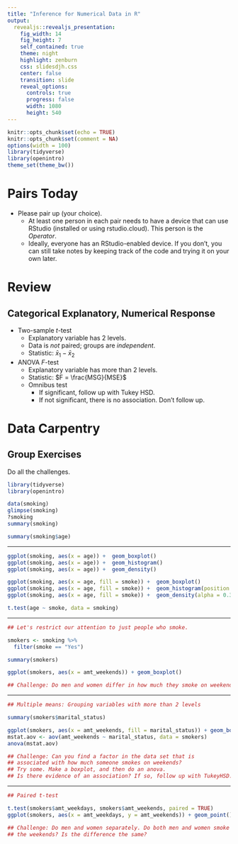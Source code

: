 ```yaml
---
title: "Inference for Numerical Data in R"
output: 
  revealjs::revealjs_presentation:
    fig_width: 14 
    fig_height: 7
    self_contained: true
    theme: night
    highlight: zenburn
    css: slidesdjh.css
    center: false
    transition: slide
    reveal_options:
      controls: true
      progress: false
      width: 1080
      height: 540
---
```


```r
knitr::opts_chunk$set(echo = TRUE)
knitr::opts_chunk$set(comment = NA)
options(width = 100)
library(tidyverse)
library(openintro)
theme_set(theme_bw())
```

# Pairs Today

- Please pair up (your choice).
    - At least one person in each pair needs to have a device that can use RStudio (installed or using rstudio.cloud). This person is the *Operator*.
    - Ideally, everyone has an RStudio-enabled device. If you don't, you can still take notes by keeping track of the code and trying it on your own later.
    
# Review

## Categorical Explanatory, Numerical Response

- Two-sample $t$-test
    - Explanatory variable has 2 levels.
    - Data is *not* paired; groups are *independent*.
    - Statistic: $\bar{x}_1 - \bar{x}_2$
- ANOVA $F$-test
    - Explanatory variable has more than 2 levels.
    - Statistic: $F = \frac{MSG}{MSE}$
    - Omnibus test
        - If significant, follow up with Tukey HSD.
        - If not significant, there is no association. Don't follow up.
    
# Data Carpentry

## Group Exercises

Do all the challenges.

```r
library(tidyverse)
library(openintro)

data(smoking)
glimpse(smoking)
?smoking
summary(smoking)

summary(smoking$age)
```

---

```r
ggplot(smoking, aes(x = age)) +  geom_boxplot() 
ggplot(smoking, aes(x = age)) +  geom_histogram() 
ggplot(smoking, aes(x = age)) +  geom_density() 

ggplot(smoking, aes(x = age, fill = smoke)) +  geom_boxplot() 
ggplot(smoking, aes(x = age, fill = smoke)) +  geom_histogram(position = "dodge") 
ggplot(smoking, aes(x = age, fill = smoke)) +  geom_density(alpha = 0.3) 

t.test(age ~ smoke, data = smoking)
```

---

```r
## Let's restrict our attention to just people who smoke.

smokers <- smoking %>%
  filter(smoke == "Yes")

summary(smokers)

ggplot(smokers, aes(x = amt_weekends)) + geom_boxplot()

## Challenge: Do men and women differ in how much they smoke on weekends? ## Make a plot and do a t-test.
```

---

```r
## Multiple means: Grouping variables with more than 2 levels

summary(smokers$marital_status)

ggplot(smokers, aes(x = amt_weekends, fill = marital_status)) + geom_boxplot()
mstat.aov <- aov(amt_weekends ~ marital_status, data = smokers)
anova(mstat.aov)

## Challenge: Can you find a factor in the data set that is
## associated with how much someone smokes on weekends? 
## Try some. Make a boxplot, and then do an anova. 
## Is there evidence of an association? If so, follow up with TukeyHSD.
```

---

```r
## Paired t-test

t.test(smokers$amt_weekdays, smokers$amt_weekends, paired = TRUE)
ggplot(smokers, aes(x = amt_weekdays, y = amt_weekends)) + geom_point()

## Challenge: Do men and women separately. Do both men and women smoke more on
## the weekends? Is the difference the same?
```
